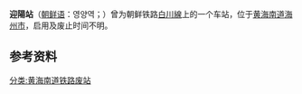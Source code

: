 {{朝鮮半島車站資訊
|公司色 = black
|文字色 = 
|站名 = 迎陽站
|圖片 = 
|pxl = 
|圖片說明 =
|前一站 = [[长芳站|长芳]]
|前一站距離 = 4.9
|後一站距離 = 6.6
|後一站 = [[葛山站_(黄海南道)|葛山]]
|所屬路線 = [[白川線|白川線]]
|距離 = 4.9
|起點站 = [[长芳站|长芳]]
|諺文 = 영양역
|朝鮮漢字 = 迎陽驛
|文觀部式 = 
|馬-賴式 =
|副站名 = 
|車站編號 = 
|停站路線數 = 
|所屬公司 = [[朝鲜民主主义人民共和国铁道省|朝鲜民主主义人民共和国铁道省]]
|所在地 =[[黄海南道|黄海南道]][[海州市|海州市]]
|車站構造 = 地面车站
|月台配置 = 
|啟用年月日 =  
|廢站年月日 = 
|上下車人次 = 
|統計年度 = 
|轉車 = 
|備註 = 
|全寬備註 = 
}}

'''迎陽站'''（[[朝鲜语|朝鲜语]]：영양역；{{lang|ko|迎陽驛}}）曾为朝鲜铁路[[白川線|白川線]]上的一个车站，位于[[黄海南道|黄海南道]][[海州市|海州市]]，启用及废止时间不明。

==参考资料==
{{reflist}}

{{白川線}}

[[分类:黄海南道铁路废站|分类:黄海南道铁路废站]]
